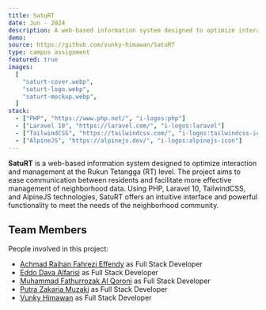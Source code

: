 ```yaml
---
title: SatuRT
date: Jun - 2024
description: A web-based information system designed to optimize interaction and management at the Rukun Tetangga (RT) level.
demo:
source: https://github.com/vunky-himawan/SatuRT
type: campus assignment
featured: true
images:
  [
    "saturt-cover.webp",
    "saturt-logo.webp",
    "saturt-mockup.webp",
  ]
stack:
  - ["PHP", "https://www.php.net/", "i-logos:php"]
  - ["Laravel 10", "https://laravel.com/", "i-logos:laravel"]
  - ["TailwindCSS", "https://tailwindcss.com/", "i-logos:tailwindcss-icon"]
  - ["AlpineJS", "https://alpinejs.dev/", "i-logos:alpinejs-icon"]
---
```


**SatuRT** is a web-based information system designed to optimize interaction and management at the Rukun Tetangga (RT) level. The project aims to ease communication between residents and facilitate more effective management of neighborhood data. Using PHP, Laravel 10, TailwindCSS, and AlpineJS technologies, SatuRT offers an intuitive interface and powerful functionality to meet the needs of the neighborhood community.

## Team Members

People involved in this project:

- [Achmad Raihan Fahrezi Effendy](https://github.com/raihanachmad8) as Full Stack Developer
- [Eddo Dava Alfarisi](https://github.com/Eddav29) as Full Stack Developer
- [Muhammad Fathurrozak Al Qoroni](https://github.com/AlQoronii) as Full Stack Developer
- [Putra Zakaria Muzaki](https://github.com/PutraZakaria) as Full Stack Developer
- [Vunky Himawan](https://github.com/vunky-himawan) as Full Stack Developer
